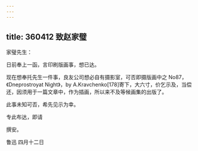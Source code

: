```yaml
---
---
---
```

title: 360412 致赵家璧
---




家璧先生：

日前奉上一函，言印刷版画事，想已达。

现在想奉托先生一件事，良友公司想必自有摄影室，可否即摄版画中之 No87，《Dneprostroyat Night》，by A.Kravchenko[178]寄下，大六寸，价乞示及，当偿还，因须用于一篇文章中，作为插画，所以来不及等候画集的出版了。

此事未知可否，希先见示为幸。

专此布达，即请

撰安。

鲁迅 四月十二日